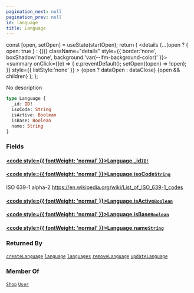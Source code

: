 ```yaml
---
pagination_next: null
pagination_prev: null
id: language
title: Language
---
```









  const [open, setOpen] = useState(startOpen);
  return (
    <details {...(open ? { open: true } : {})} className="details" style={{ border:'none', boxShadow:'none', background:'var(--ifm-background-color)' }}>
      <summary
        onClick={(e) => {
          e.preventDefault();
          setOpen((open) => !open);
        }}
        style={{ listStyle:'none' }}
      >
      {open ? dataOpen : dataClose}
      </summary>
      {open && children}
    </details>
  );
};








No description


```graphql
type Language {
  _id: ID!
  isoCode: String
  isActive: Boolean
  isBase: Boolean
  name: String
}
```




### Fields

#### [<code style={{ fontWeight: 'normal' }}>Language.<b>_id</b></code>](#)<Bullet />[`ID!`](/types/scalars/id.mdx) <Badge class="badge badge--secondary" text="non-null"/> <Badge class="badge badge--secondary" text="scalar"/> 



#### [<code style={{ fontWeight: 'normal' }}>Language.<b>isoCode</b></code>](#)<Bullet />[`String`](/types/scalars/string.mdx) <Badge class="badge badge--secondary" text="scalar"/> 
ISO 639-1 alpha-2 https://en.wikipedia.org/wiki/List_of_ISO_639-1_codes


#### [<code style={{ fontWeight: 'normal' }}>Language.<b>isActive</b></code>](#)<Bullet />[`Boolean`](/types/scalars/boolean.mdx) <Badge class="badge badge--secondary" text="scalar"/> 



#### [<code style={{ fontWeight: 'normal' }}>Language.<b>isBase</b></code>](#)<Bullet />[`Boolean`](/types/scalars/boolean.mdx) <Badge class="badge badge--secondary" text="scalar"/> 



#### [<code style={{ fontWeight: 'normal' }}>Language.<b>name</b></code>](#)<Bullet />[`String`](/types/scalars/string.mdx) <Badge class="badge badge--secondary" text="scalar"/> 







### Returned By

[`createLanguage`](/operations/mutations/create-language.mdx)  <Badge class="badge badge--secondary" text="mutation"/><Bullet />[`language`](/operations/queries/language.mdx)  <Badge class="badge badge--secondary" text="query"/><Bullet />[`languages`](/operations/queries/languages.mdx)  <Badge class="badge badge--secondary" text="query"/><Bullet />[`removeLanguage`](/operations/mutations/remove-language.mdx)  <Badge class="badge badge--secondary" text="mutation"/><Bullet />[`updateLanguage`](/operations/mutations/update-language.mdx)  <Badge class="badge badge--secondary" text="mutation"/>

### Member Of

[`Shop`](/types/objects/shop.mdx)  <Badge class="badge badge--secondary" text="object"/><Bullet />[`User`](/types/objects/user.mdx)  <Badge class="badge badge--secondary" text="object"/>

